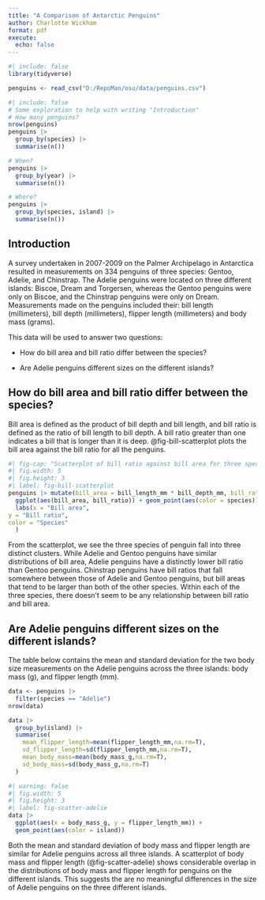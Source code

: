 ```yaml
---
title: "A Comparison of Antarctic Penguins"
author: Charlotte Wickham
format: pdf
execute:
  echo: false
---
```


```r
#| include: false
library(tidyverse)
```

```r
penguins <- read_csv("D:/RepoMan/osu/data/penguins.csv")
```

```r
#| include: false
# Some exploration to help with writing "Introduction"
# How many penguins?
nrow(penguins)
penguins |> 
  group_by(species) |> 
  summarise(n())

# When?
penguins |> 
  group_by(year) |> 
  summarise(n())

# Where?
penguins |> 
  group_by(species, island) |> 
  summarise(n())
```

## Introduction

A survey undertaken in 2007-2009 on the Palmer Archipelago in Antarctica resulted in measurements on 334 penguins of three species: Gentoo, Adelie, and Chinstrap. The Adelie penguins were located on three different islands: Biscoe, Dream and Torgersen, whereas the Gentoo penguins were only on Biscoe, and the Chinstrap penguins were only on Dream. Measurements made on the penguins included their: bill length (millimeters), bill depth (millimeters), flipper length (millimeters) and body mass (grams).
 
This data will be used to answer two questions:

-   How do bill area and bill ratio differ between the species?

-   Are Adelie penguins different sizes on the different islands?

## **How do bill area and bill ratio differ between the species?**

Bill area is defined as the product of bill depth and bill length, and bill ratio is defined as the ratio of bill length to bill depth. A bill ratio greater than one indicates a bill that is longer than it is deep. @fig-bill-scatterplot plots the bill area against the bill ratio for all the penguins.

```r
#| fig-cap: "Scatterplot of bill ratio against bill area for three species of penguins."
#| fig.width: 5
#| fig.height: 3
#| label: fig-bill-scatterplot
penguins |> mutate(bill_area = bill_length_mm * bill_depth_mm, bill_ratio = bill_length_mm / bill_depth_mm) |> 
  ggplot(aes(bill_area, bill_ratio)) + geom_point(aes(color = species)) +
  labs(x = "Bill area",
y = "Bill ratio",
color = "Species"
  )
```

From the scatterplot, we see the three species of penguin fall into three distinct clusters. While Adelie and Gentoo penguins have similar distributions of bill area, Adelie penguins have a distinctly lower bill ratio than Gentoo penguins. Chinstrap penguins have bill ratios that fall somewhere between those of Adelie and Gentoo penguins, but bill areas that tend to be larger than both of the other species. Within each of the three species, there doesn't seem to be any relationship between bill ratio and bill area.

## **Are Adelie penguins different sizes on the different islands?**

The table below contains the mean and standard deviation for the two body size measurements on the Adelie penguins across the three islands: body mass (g), and flipper length (mm).

```r
data <- penguins |> 
  filter(species == "Adelie")
nrow(data)
```

```r
data |> 
  group_by(island) |> 
  summarise(
    mean_flipper_length=mean(flipper_length_mm,na.rm=T),
    sd_flipper_length=sd(flipper_length_mm,na.rm=T),
    mean_body_mass=mean(body_mass_g,na.rm=T),
    sd_body_mass=sd(body_mass_g,na.rm=T)
  )
```

```r
#| warning: false 
#| fig.width: 5
#| fig.height: 3
#| label: fig-scatter-adelie
data |> 
  ggplot(aes(x = body_mass_g, y = flipper_length_mm)) +
  geom_point(aes(color = island)) 
```

Both the mean and standard deviation of body mass and flipper length are similar for Adelie penguins across all three islands. A scatterplot of body mass and flipper length (@fig-scatter-adelie) shows considerable overlap in the distributions of body mass and flipper length for penguins on the different islands. This suggests the are no meaningful differences in the size of Adelie penguins on the three different islands.
